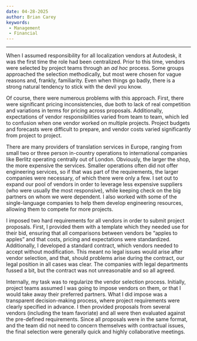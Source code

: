 ```yaml
---
date: 04-28-2025
author: Brian Carey
keywords: 
 - Management
 - Financial
---
```


---


When I assumed responsibility for all localization vendors at Autodesk, it was the first time the role had been centralized. Prior to this time, vendors were selected by project teams through an *ad hoc* process. Some groups approached the selection methodically, but most were chosen for vague reasons and, frankly, familiarity. Even when things go badly, there is a strong natural tendency to stick with the devil you know.

Of course, there were numerous problems with this approach. First, there were significant pricing inconsistencies, due both to lack of real competition and variations in terms for pricing across proposals. Additionally, expectations of vendor responsibilities varied from team to team, which led to confusion when one vendor worked on multiple projects. Project budgets and forecasts were difficult to prepare, and vendor costs varied significantly from project to project.

There are many providers of translation services in Europe, ranging from small two or three person in-country operations to international companies like Berlitz operating centrally out of London. Obviously, the larger the shop, the more expensive the services. Smaller operations often did not offer engineering services, so if that was part of the requirements, the larger companies were necessary, of which there were only a few. I set out to expand our pool of vendors in order to leverage less expensive suppliers (who were usually the most responsive), while keeping check on the big partners on whom we were dependent. I also worked with some of the single-language companies to help them develop engineering resources, allowing them to compete for more projects.

I imposed two hard requirements for all vendors in order to submit project proposals. First, I provided them with a template which they needed use for their bid, ensuring that all comparisons between vendors be "apples to apples" and that costs, pricing and expectations were standardized. Additionally, I developed a standard contract, which vendors needed to accept without modification. This meant no legal issues would arise after vendor selection, and that, should problems arise during the contract, our legal position in all cases was clear. The companies with legal departments fussed a bit, but the contract was not unreasonable and so all agreed.

Internally, my task was to regularize the vendor selection process. Initially, project teams assumed I was going to impose vendors on them, or that I would take away their preferred partners. What I did impose was a transparent decision-making process, where project requirements were clearly specified in advance. I then provided proposals from several vendors (including the team favoriate) and all were then evaluated against the pre-defined requirements. Since all proposals were in the same format, and the team did not need to concern themselves with contractual issues, the final selection were generally quick and highly collaborative meetings.

